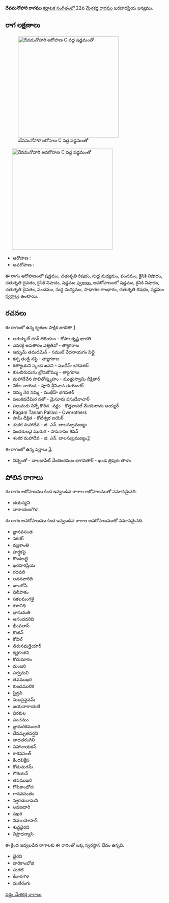 {{Infobox ragam
	| name          	= దేవమనోహారి
	| synonym	    	= 
	| mela          	= 
	| chakra        	= 
	| janaka        	= 
	| type          	= షడవ-సంపూర్ణ
	| arohanam      	= {{svaraC|S|R2|M1|P|N2|D2|N2|S'}} 
	| avarohanam    	= {{svaraC|S'|N2|D2|P|M1|G2|R2|S}}
	| jeeva         	=
	| chhaya        	=
	| nyasa         	=
	| vishesha      	= 
	| equivalent  		= 
}}
{{కర్ణాటక సంగీత రాగాలు}}
'''దేవమనోహారి రాగము''' [[కర్ణాటక సంగీతం]]లో 22వ [[మేళకర్త రాగము]] ఖరహరప్రియ జన్యము. 


==రాగ లక్షణాలు==
[[Image:devamanohari_ar_kb2wiki.png|thumb|right|316px|''దేవమనోహారి'' ఆరోహణ C వద్ద షడ్జమంతో]]
	[[Image:devamanohari_av_kb2wiki.png|thumb|right|316px|''దేవమనోహారి'' అవరోహణ C వద్ద షడ్జమంతో]]

* ఆరోహణ : {{svaraC|S|R2|M1|P|N2|D2|N2|S'}} 
* అవరోహణ : {{svaraC|S'|N2|D2|P|M1|G2|R2|S}}

ఈ రాగం ఆరోహణంలో షడ్జమం, చతుశృతి రిషభం, సుద్ద మధ్యమం, పంచమం, కైసికి నిషాదం, చతుశృతి దైవతం, కైసికి నిషాదం, షడ్జమం [[స్వరాలు]], అవరోహణంలో షడ్జమం, కైసికి నిషాదం, చతుశృతి దైవతం, పంచమం, సుద్ద మధ్యమం, సాధారణ  గాంధారం, చతుశృతి రిషభం, షడ్జమం [[స్వరాలు]] ఉంటాయి.

==రచనలు==
ఈ రాగంలో ఉన్న కృతుల పాక్షిక జాబితా [https://github.com/ssrihari/ragavardhini/blob/master/ragas/kritis.psv]
* ఆరుక్కుట్ తాన్  తెరియుం - గోపాలకృష్ణ భారతి
* ఎవరికై అవతారం ఎత్తితివో - త్యాగరాజ
* ఇన్నుమ్  తమదమెన్ - సముల్ వేదనాయగం పిల్లై
* కన్న తండ్రి  నపై - త్యాగరాజ
* కత్యాయని స్కంద జనని - ముథీహ్ భగవతర్
* కులబిరుదును  బ్రోచుకొమ్ము - త్యాగరాజ
* మహాదేవేన పాలితోస్మ్యహం - ముత్తుస్వామి దీక్షితార్
* నికేల నాయెడ - పూచి శ్రీనివాస ఈయెంగర్
* నిన్ను నెర నమ్మి - ముథీహ్ భగవతర్
* పలుకవదేమిర నతో - మైసూరు వసుదేవాచార్
* పలుమరు నిన్నే కొరిన -వర్ణం - కొత్తవాసల్  వేంకటరామ అయ్యర్
* Ragam Tanam Pallavi - Own/others
* సామీ దీక్షిత - కోటీశ్వర ఐయెర్
* శంకర మహాదేవ - జి. ఎన్. బాలసుబ్రమణ్యం
* వందరులవై మురుగ - పాపనాసం  శివన్
* శంకర మహాదేవ - జి. ఎన్. బాలసుబ్రమణ్యం[http://www.karnatik.com/c3078.shtml]

ఈ రాగంలో ఉన్న వర్ణాలు [http://www.carnatica.in/kriti/varnamlist.htm].
* నిన్నెంతో - వాలజాపేట్  వేంకటరమణ భాగవతార్ - ఖండ త్రిపుట తాళం




==పోలిన రాగాలు==
ఈ రాగం ఆరోహణము కింద ఇవ్వబడిన రాగాల ఆరోహణముతో సమానమైనది.
* దయస్యని
* నారాయణగౌళ

ఈ రాగం అవరోహణము కింద ఇవ్వబడిన రాగాల అవరోహణముతో సమానమైనది.
* జ్ఞానవసంత
* సకరర్
* వజ్రకాంతి
* హర్షకపై
* కొండలట్టి
* ఖరహరప్రియ
* రథవలి
* లవనవారిది
* బాలగోసి
* దిలీపాకం
* సకలమంగళై
* కళానిధి
* భానుమతి
* ఆనందవరిది
* భీంపలాస్
* కొంకన్
* కోవిల్
* తిరునవుడైయార్
* కర్ణరంజిని
* కొదుమారం
* మంజరి
* పర్వమని
* తవముఖరి
* కుండములిక
*  సైన్ధవి
* సుఖసైన్ధవమ్
* జయనారాయణి
* ధిరకుల
* పంచమం
* భ్రామరికమంజరి
* దేవమృతవర్షని
* నాదతరంగిని
* సహానాయకన్
* కాకవసంత్
*  కేందవిక్షేప
*  కోడునుగమ్
* గౌరియన్
* తపముఖరి
* గోపికాంభోజి
* గానవసంతం
* స్వరచుదామని
*  లవణధారి
* సఖరి
* విమలమోహన్
* శుధ్ధభైరవి
* విప్రాధన్యాసి

ఈ క్రింద ఇవ్వబడిన రాగాలకు ఈ రాగంతో ఒక్క స్వరస్థాన భేదం ఉన్నది.
* భైరవి
* హరికాంభోజి
* సురటి
* కేదారగౌళ
* మణిరంగు



[[వర్గం:మేళకర్త రాగాలు]]